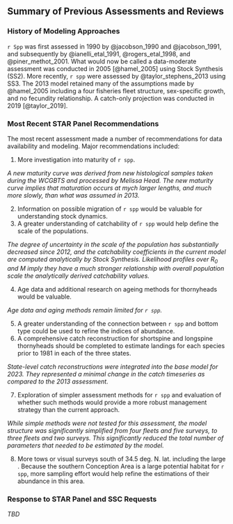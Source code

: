 ## Summary of Previous Assessments and Reviews


### History of Modeling Approaches
`r Spp` was first assessed in 1990 by @jacobson_1990 and @jacobson_1991, and subsequently by @ianelli_etal_1991, @rogers_etal_1998, and @piner_methot_2001. What would now be called a data-moderate assessment was conducted in 2005 [@hamel_2005] using Stock Synthesis (SS2). More recently, `r spp` were assessed by @taylor_stephens_2013 using SS3. The 2013 model retained many of the assumptions made by @hamel_2005 including a four fisheries fleet structure, sex-specific growth, and no fecundity relationship. A catch-only projection was conducted in 2019 [@taylor_2019].


### Most Recent STAR Panel Recommendations
The most recent assessment made a number of recommendations for data availability and modeling. Major recommendations included:

1. More investigation into maturity of `r spp`.

*A new maturity curve was derived from new histological samples taken during the WCGBTS and processed by Melissa Head. The new maturity curve implies that maturation occurs at mych larger lengths, and much more slowly, than what was assumed in 2013.*

2. Information on possible migration of `r spp` would be valuable for understanding stock dynamics. 
3. A greater understanding of catchability of `r spp` would help define the scale of the populations.

*The degree of uncertainty in the scale of the population has substantially decreased since 2012, and the catchability coefficients in the current model are computed analytically by Stock Synthesis. Likelihood profiles over $R_0$ and $M$ imply they have a much stronger relationship with overall population scale the analytically derived catchability values.*

4. Age data and additional research on ageing methods for thornyheads would be valuable.

*Age data and aging methods remain limited for `r spp`.*

5. A greater understanding of the connection between `r spp` and bottom type could be used to refine the indices of abundance. 
6. A comprehensive catch reconstruction for shortspine and longspine thornyheads should be completed to estimate landings for each species prior to 1981 in each of the three states.

*State-level catch reconstructions were integrated into the base model for 2023. They represented a minimal change in the catch timeseries as compared to the 2013 assessment.*

7. Exploration of simpler assessment methods for `r spp` and evaluation of whether such methods would provide a more robust management strategy than the current approach. 

*While simple methods were not tested for this assessment, the model structure was significantly simplified from four fleets and five surveys, to three fleets and two surveys. This significantly reduced the total number of parameters that needed to be estimated by the model.*

8. More tows or visual surveys south of 34.5 deg. N. lat. including the large \gls{cca}. Because the southern Conception Area is a large potential habitat for `r spp`, more sampling effort would help refine the estimations of their abundance in this area.

### Response to STAR Panel and SSC Requests

*TBD*
